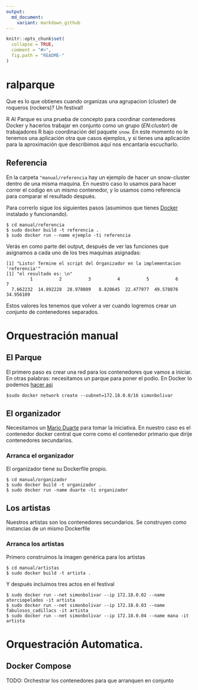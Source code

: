 ```yaml
---
output:
  md_document:
    variant: markdown_github
---
```


<!-- README.md is generated from README.Rmd. Please edit that file -->

```r
knitr::opts_chunk$set(
  collapse = TRUE,
  comment = "#>",
  fig.path = "README-"
)
```

# ralparque

Que es lo que obtienes cuando organizas una agrupacion (cluster) de roqueros
(rockers)? Un festival!

R Al Parque es una prueba de concepto para coordinar contenedores Docker y
hacerlos trabajar en conjunto como un grupo (*EN:cluster*) de trabajadores R
bajo coordinación del paquete `snow`. En este momento no le tenemos una
aplicación otra que casos ejemplos, y si tienes una aplicación para la
aproximación que describimos aquí nos encantaría escucharlo.

## Referencia

En la carpeta `"manual/referencia` hay un ejemplo de hacer un snow-cluster
dentro de una misma maquina. En nuestro caso lo usamos para hacer correr el
codigo en un mismo contenedor, y lo usamos como referencia para comparar el
resultado después.

Para correrlo sigue los siguientes pasos (asumimos que tienes
[Docker](https://docker.com) instalado y funcionando).

    $ cd manual/referencia
    $ sudo docker build -t referencia .
    $ sudo docker run --name ejemplo -ti referencia

Verás en como parte del output, después de ver las funciones que asignamos a
cada uno de los tres maquinas asignadas:

    [1] "Listo! Termine el script del Organizador en la implementacion 'referencia'"
    [1] "el resultado es: \n"
             1          2          3          4          5          6          7 
      7.662232  14.892228  28.978089   8.820645  22.477977  49.578876  34.956109 

Estos valores los tenemos que volver a ver cuando logremos crear un conjunto de 
contenedores separados.

# Orquestración manual

## El Parque
El primero paso es crear una red para los contenedores que vamos a iniciar. En otras
palabras: necesitamos un parque para poner el podio. En Docker lo podemos 
[hacer asi](http://stackoverflow.com/questions/27937185/assign-static-ip-to-docker-container/35359185#35359185)

    $sudo docker network create --subnet=172.18.0.0/16 simonbolivar

## El organizador

Necesitamos un [Mario Duarte](https://es.wikipedia.org/wiki/Rock_al_Parque)
para tomar la iniciativa. En nuestro caso es el contenedor docker central que
corre como el contenedor primario que dirije contenedores secundarios.

### Arranca el organizador

El organizador tiene su Dockerfile propio. 

    $ cd manual/organizador
    $ sudo docker build -t organizador .
    $ sudo docker run -name duarte -ti organizador

## Los artistas

Nuestros artistas son los contenedores secundarios. Se construyen como instancias de un mismo Dockerfile


### Arranca los artistas

Primero construimos la imagen genérica para los artistas

    $ cd manual/artistas
    $ sudo docker build -t artista .

Y después incluimos tres actos en el festival

    $ sudo docker run --net simonbolivar --ip 172.18.0.02 --name aterciopelados -it artista
    $ sudo docker run --net simonbolivar --ip 172.18.0.03 --name fabulosos_cadillacs -it artista
    $ sudo docker run --net simonbolivar --ip 172.18.0.04 --name mana -it artista

# Orquestración Automatica. 

## Docker Compose

 TODO: Orchestrar los contenedores para que arranquen en conjunto
